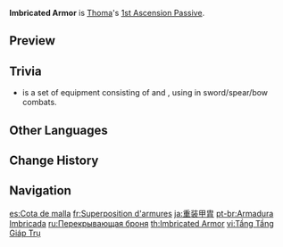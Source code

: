 {{Talent Infobox
|image         = Talent Imbricated Armor.png
|character     = Thoma
|type          = 1st Ascension Passive
|info          = When your current active character obtains or refreshes a [[Blazing Blessing|Blazing Barrier]], this character's [[Shield Strength]] will increase by 5% for 6s.<br>This effect can be triggered once every 0.3 seconds. Max 5 stacks.
|utility1      = Shield Improvement
}}
'''Imbricated Armor''' is [[Thoma]]'s [[1st Ascension Passive]].

==Preview==
{{Preview
|file1=Imbricated Armor 1 Preview
|caption1=Before 1st Ascension

|file2=Imbricated Armor 2 Preview
|caption2=After 1st Ascension
}}

== Trivia ==
* {{Lang|{{w|Japanese armour|Kacchuu}}|ja=甲胄・甲冑|ja_tl=Armor and Helmet}} is a set of equipment consisting of {{Lang|{{w|鎧|Yoroi}}|ja=甲・鎧|ja_tl=Armor}} and {{Lang|{{w|Kabuto}}|ja=胄・冑・兜|ja_tl=Helmet}}, using in sword/spear/bow combats.

==Other Languages==
{{Other Languages
|en      = Imbricated Armor
|zhs     = 甲衣交叠
|zhs_rm  = Jiǎ yī jiāodié
|zht     = 甲衣交疊
|zht_rm  = Jiǎ yī jiāodié
|zh_tl   = 
|ja      = 重装甲胄
|ja_rm   = Juusou Kacchuu
|ja_tl   = Heavy-armored Kacchuu
|ko      = 다중 갑옷
|ko_rm   = Dajung gap'ot
|ko_tl   = Multiple Armor
|es      = Cota de malla
|es_tl   = Coat of Mail
|fr      = Superposition d'armures
|fr_tl   = Armors Layering
|ru      = Перекрывающая броня
|ru_tl   = Overlapping Armor
|th      = Imbricated Armor
|vi      = Tầng Tầng Giáp Trụ
|vi_tl   = 
|de      = Schichtpanzer
|de_tl   = Layered Armor
|id      = Imbricated Armor
|pt      = Armadura Imbricada
|pt_tl   = Imbricated Armor
|tr      = Katmanlı Zırh
|tr_tl   = Layered Armor
|it      = Armatura a strati
|it_tl   = Layered Armor
}}

==Change History==
{{Change History|2.2}}

==Navigation==
{{Talent Navbox|Thoma}}

[[es:Cota de malla]]
[[fr:Superposition d'armures]]
[[ja:重装甲胄]]
[[pt-br:Armadura Imbricada]]
[[ru:Перекрывающая броня]]
[[th:Imbricated Armor]]
[[vi:Tầng Tầng Giáp Trụ]]